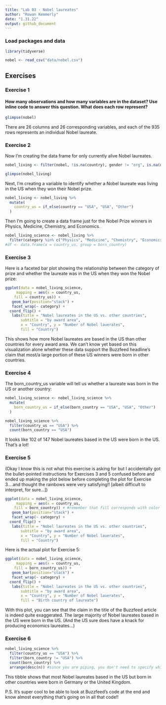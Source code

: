 ```yaml
---
title: "Lab 03 - Nobel laureates"
author: "Rowan Kemmerly"
date: "1.31.22"
output: github_document
---
```


### Load packages and data

```r
library(tidyverse) 
```

```r
nobel <- read_csv("data/nobel.csv")
```

## Exercises

### Exercise 1

#### How many observations and how many variables are in the dataset? Use inline code to answer this question. What does each row represent?

```r
glimpse(nobel)
```

There are 26 columns and 26 corresponding variables, and each of the 935 rows represents an individual Nobel laureate.

### Exercise 2

Now I'm creating the data frame for only currently alive Nobel laureates. 

```r
nobel_living <- filter(nobel, !is.na(country), gender != "org", is.na(died_date))
```

```r
glimpse(nobel_living)
```




Next, I'm creating a variable to identify whether a Nobel laureate was living in the US when they won their Nobel prize.

```r
nobel_living <- nobel_living %>%
  mutate(
    country_us = if_else(country == "USA", "USA", "Other")
  )
```

Then I'm going to create a data frame just for the Nobel Prize winners in Physics, Medicine, Chemistry, and Economics.

```r
nobel_living_science <- nobel_living %>%
  filter(category %in% c("Physics", "Medicine", "Chemistry", "Economics"))
#df <- data.frame(x = country_us, group = born_country)
```


### Exercise 3

Here is a faceted bar plot showing the relationship between the category of prize and whether the laureate was in the US when they won the Nobel prize:

```r
ggplot(data = nobel_living_science, 
     mapping = aes(x = country_us, 
    fill = country_us)) +
   geom_bar(position="stack") +
   facet_wrap(~ category) +
  coord_flip() +
   labs(title = "Nobel laureates in the US vs. other countries",
       subtitle = "by award area",
       x = "Country", y = "Number of Nobel lauerates",
       fill = "Country")
```

This shows how more Nobel laureates are based in the US than other countries for every award area. We can't know yet based on this visualization alone whether these data support the Buzzfeed headline's claim that most/a large portion of these US winners were born in other countries.


### Exercise 4

The born_country_us variable will tell us whether a laureate was born in the US or another country:

```r
nobel_living_science <- nobel_living_science %>%
  mutate(
    born_country_us = if_else(born_country == "USA", "USA", "Other")
  )
```

```r
nobel_living_science %>%
  filter(country_us == "USA") %>%
  count(born_country == "USA")
```

It looks like 102 of 147 Nobel laureates based in the US were born in the US. That's a lot!

### Exercise 5

(Okay I know this is not what this exercise is asking for but I accidentally got the bullet-pointed instructions for Exercises 3 and 5 confused before and ended up making the plot below before completing the plot for Exercise 3....and thought the rainbows were very satisfying!! [albeit difficult to interpret, for sure...])

```r
ggplot(data = nobel_living_science, 
     mapping = aes(x = country_us, 
    fill = born_country)) + #remember that fill corresponds with color of the whole bar and "color" is just the outline
   geom_bar(position="stack") +
   facet_wrap(~ category) +
  coord_flip() +
   labs(title = "Nobel laureates in the US vs. other countries",
       subtitle = "by award area",
       x = "Country", y = "Number of Nobel lauerates",
       fill = "Country") 
```

Here is the actual plot for Exercise 5:

```r
ggplot(data = nobel_living_science, 
     mapping = aes(x = country_us, 
    fill = born_country_us)) +
   geom_bar(position="stack") +
   facet_wrap(~ category) +
  coord_flip() +
   labs(title = "Nobel laureates in the US vs. other countries",
       subtitle = "by award area",
       x = "Country", y = "Number of Nobel lauerates",
       fill = "Birth country of laureate")
```

With this plot, you can see that the claim in the title of the Buzzfeed article is indeed quite exaggerated. The large majority of Nobel laureates based in the US were born in the US. (And the US sure does have a knack for producing economics laureates...)

### Exercise 6

```r
nobel_living_science %>%
  filter(country_us == "USA") %>%
  filter(born_country != "USA") %>%
  count(born_country) %>%
  arrange(desc(n)) #since you are piping, you don't need to specify which variable you want things sorted by here (you're already specifying that in the above lines)
```

This tibble shows that most Nobel laureates based in the US but born in other countries were born in Germany or the United Kingdom. 

P.S. It's super cool to be able to look at Buzzfeed's code at the end and know almost everything that's going on in all that code!!
